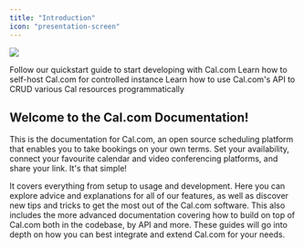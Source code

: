 ```yaml
---
title: "Introduction"
icon: "presentation-screen"
---
```


![](/images/i1440x910-pNoAmSPnktzZ_ecaypm.webp)

<CardGroup cols={2}>
  <Card href="/developing/local-development" title="Start developing" icon="rocket">
    Follow our quickstart guide to start developing with Cal.com
  </Card>

  <Card href="/self-hosting" title="Self Host" icon="server">
    Learn how to self-host Cal.com for controlled instance
  </Card>

  <Card href="/api-reference/v2" title="API" icon="code">
    Learn how to use Cal.com's API to CRUD various Cal resources programmatically
  </Card>
</CardGroup>

## Welcome to the Cal.com Documentation!

This is the documentation for Cal.com, an open source scheduling platform that enables you to take bookings on your own terms. Set your availability, connect your favourite calendar and video conferencing platforms, and share your link. It's that simple!

It covers everything from setup to usage and development. Here you can explore advice and explanations for all of our features, as well as discover new tips and tricks to get the most out of the Cal.com software. This also includes the more advanced documentation covering how to build on top of Cal.com both in the codebase, by API and more. These guides will go into depth on how you can best integrate and extend Cal.com for your needs.